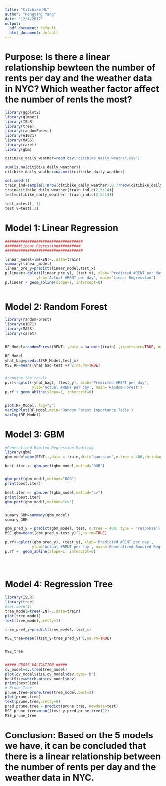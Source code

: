 ```yaml
---
title: "Citibike_ML"
author: "Hongyang Yang"
date: "12/4/2017"
output:
  pdf_document: default
  html_document: default
---
```


# Purpose: Is there a linear relationship bewteen the number of rents per day and the weather data in NYC? Which weather factor affect the number of rents the most?
```r
library(ggplot2)
library(glmnet)
library(ISLR)
library(tree)
library(randomForest)
library(e1071)
library(MASS)
library(caret)
library(gbm)

citibike_daily_weather=read.csv("citibike_daily_weather.csv")

sum(is.na(citibike_daily_weather))
citibike_daily_weather=na.omit(citibike_daily_weather)

set.seed(1)
train_ind=sample(1:nrow(citibike_daily_weather),0.7*nrow(citibike_daily_weather))
train=citibike_daily_weather[train_ind,c(2,5:14)]
test=citibike_daily_weather[-train_ind,c(2,5:14)]

test_x=test[,-1]
test_y=test[,1]

```

# Model 1: Linear Regression
```r
###################################
#######Linear Regression##########
###################################

linear_model=lm(RENT~.,data=train)
summary(linear_model)
linear_pre_y=predict(linear_model,test_x)
p.linear<-qplot((linear_pre_y), (test_y), xlab='Predicted #RENT per day', 
              ylab='Actual #RENT per day', main='Linear Regression')
p.linear + geom_abline(slope=1, intercept=0)



```





# Model 2: Random Forest


```r

library(randomForest)
library(e1071)
library(MASS)
library(caret)


RF_Model=randomForest(RENT~.,data = na.omit(train) ,importance=TRUE, na.rm = TRUE)

RF_Model
yhat_bag=predict(RF_Model,test_x)
MSE_RF=mean((yhat_bag-test_y)^2,na.rm=TRUE)


#running the result
p.rf<-qplot((yhat_bag), (test_y), xlab='Predicted #RENT per day', 
            ylab='Actual #RENT per day', main='Random Forest')
p.rf + geom_abline(slope=1, intercept=0)


plot(RF_Model, log="y")
varImpPlot(RF_Model,main='Random Forest Importance Table')
varImp(RF_Model)


```

# Model 3: GBM

```r


#Generalized Boosted Regression Modeling
library(gbm)
gbm_model=gbm(RENT~.,data = train,dist="gaussian",n.tree = 400,shrinkage=0.1, cv.folds = 5)

best.iter <- gbm.perf(gbm_model,method="OOB")


gbm.perf(gbm_model,method="OOB")
print(best.iter)

best.iter <- gbm.perf(gbm_model,method="cv")
print(best.iter)
gbm.perf(gbm_model,method="cv")


sumary_GBM=summary(gbm_model)
sumary_GBM

gbm_pred_y = predict(gbm_model, test, n.tree = 400, type = 'response')
MSE_gbm=mean((gbm_pred_y-test_y)^2,na.rm=TRUE)

p.rf<-qplot((gbm_pred_y), (test_y), xlab='Predicted #RENT per day', 
            ylab='Actual #RENT per day', main='Generalized Boosted Regression')
p.rf +  geom_abline(slope=1, intercept=0)





```
# Model 4: Regression Tree

```r
library(ISLR)
library(tree)
#set.seed(1)
tree_model=tree(RENT~.,data=train)
plot(tree_model)
text(tree_model,pretty=1)

tree_pred_y=predict(tree_model, test_x)

MSE_tree=mean((test_y-tree_pred_y)^2,na.rm=TRUE)


MSE_tree


##### CROSS VALIDATION #####
cv_model=cv.tree(tree_model)  
plot(cv_model$size,cv_model$dev,type='b')
bestSize=which.min(cv_model$dev)
print(bestSize)
# Prune Tree
prune.tree=prune.tree(tree_model,best=2)  
plot(prune.tree)
text(prune.tree,pretty=0)
pred.prune.tree = predict(prune.tree, newdata=test)
MSE_prune_tree=mean((test_y-pred.prune.tree)^2) 
MSE_prune_tree


```

# Conclusion: Based on the 5 models we have, it can be concluded that there is a linear relationship between the number of rents per day and the weather data in NYC.